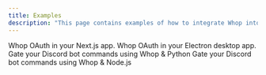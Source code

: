 ```yaml
---
title: Examples
description: "This page contains examples of how to integrate Whop into your application."
---
```


<CardGroup cols={2}>
  <Card
    title="Next.js"
    icon="react"
    color="#ea5a0c"
    href="https://github.com/whopio/next-template"
  >
    Whop OAuth in your Next.js app.
  </Card>
  <Card
    title="Electron"
    icon="react"
    color="#0285c7"
    href="https://github.com/denisulit/whop-electron-template"
  >
    Whop OAuth in your Electron desktop app.
  </Card>
  <Card
    title="Discord Bot - Python"
    icon="discord"
    color="#0285c7"
    href="/discord/python"
  >
    Gate your Discord bot commands using Whop & Python
  </Card>
  <Card
    title="Discord Bot - Node.js"
    icon="discord"
    color="#0285c7"
    href="/discord/nodejs"
  >
    Gate your Discord bot commands using Whop & Node.js
  </Card>
</CardGroup>
